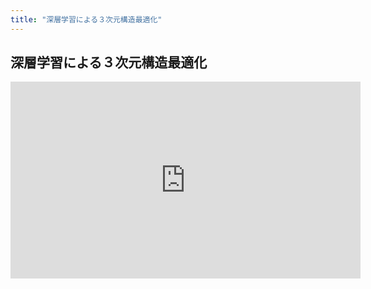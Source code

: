 ```yaml
---
title: "深層学習による３次元構造最適化"
---
```

## 深層学習による３次元構造最適化

<div class="kosan">

<iframe width="560" height="315"
src="https://www.youtube.com/embed/sJb7XmfN6Mk
?loop=0
&playlist=sJb7XmfN6Mk
&autoplay=0
&mute=1
&rel=0
&modestbranding=1"
frameborder="0" allowfullscreen>
</iframe>

</div>
